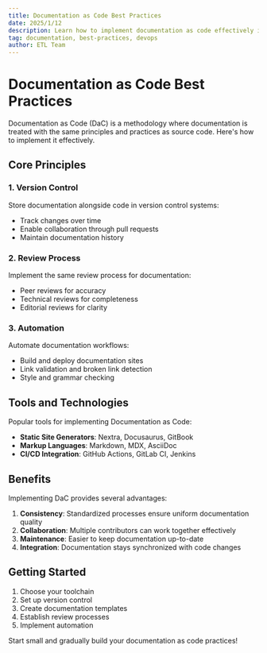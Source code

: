 ```yaml
---
title: Documentation as Code Best Practices
date: 2025/1/12
description: Learn how to implement documentation as code effectively in your projects
tag: documentation, best-practices, devops
author: ETL Team
---
```


# Documentation as Code Best Practices

Documentation as Code (DaC) is a methodology where documentation is treated with the same principles and practices as source code. Here's how to implement it effectively.

## Core Principles

### 1. Version Control
Store documentation alongside code in version control systems:
- Track changes over time
- Enable collaboration through pull requests
- Maintain documentation history

### 2. Review Process
Implement the same review process for documentation:
- Peer reviews for accuracy
- Technical reviews for completeness
- Editorial reviews for clarity

### 3. Automation
Automate documentation workflows:
- Build and deploy documentation sites
- Link validation and broken link detection
- Style and grammar checking

## Tools and Technologies

Popular tools for implementing Documentation as Code:

- **Static Site Generators**: Nextra, Docusaurus, GitBook
- **Markup Languages**: Markdown, MDX, AsciiDoc
- **CI/CD Integration**: GitHub Actions, GitLab CI, Jenkins

## Benefits

Implementing DaC provides several advantages:

1. **Consistency**: Standardized processes ensure uniform documentation quality
2. **Collaboration**: Multiple contributors can work together effectively
3. **Maintenance**: Easier to keep documentation up-to-date
4. **Integration**: Documentation stays synchronized with code changes

## Getting Started

1. Choose your toolchain
2. Set up version control
3. Create documentation templates
4. Establish review processes
5. Implement automation

Start small and gradually build your documentation as code practices!